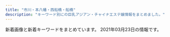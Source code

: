 ```yaml
---
title: "市川・本八幡・西船橋・船橋"
description: "キーワード別にの巨乳アジアン・チャイナエステ嬢情報をまとめました。"
---
```


新着画像と新着キーワードをまとめています。
2021年03月23日の情報です。

<DmmAffiliateIns />
<KeywordTable
  shops={
    [
    {
        "url": "http://www.gokujobijin.iesjp.com/",
        "station": "JR\u8239\u6a4b\u99c5\u5317\u53e3",
        "keywords": {
            "87": 5,
            "86": 1,
            "D": 6
        },
        "img_links": [
            "http://www.gokujobijin.iesjp.com/files/007-02.jpg",
            "http://www.gokujobijin.iesjp.com/files/005-02.jpg",
            "http://www.gokujobijin.iesjp.com/images/nav-001.png",
            "http://www.gokujobijin.iesjp.com/files/002-02.jpg",
            "http://www.gokujobijin.iesjp.com/images/top003.png",
            "http://www.gokujobijin.iesjp.com/images/nav-003.png",
            "http://www.gokujobijin.iesjp.com/images/tel.png",
            "http://www.gokujobijin.iesjp.com/images/nav-004.png",
            "http://www.gokujobijin.iesjp.com/files/006-02.jpg",
            "http://www.gokujobijin.iesjp.com/images/osusume01.png",
            "http://www.gokujobijin.iesjp.com/images/s1.jpg",
            "http://www.gokujobijin.iesjp.com/files/004.jpg",
            "http://www.gokujobijin.iesjp.com/images/nav-006.png",
            "http://www.gokujobijin.iesjp.com/files/001-02.jpg",
            "http://www.gokujobijin.iesjp.com/images/top02-left.png",
            "http://www.gokujobijin.iesjp.com/images/nav-005.png",
            "http://www.gokujobijin.iesjp.com/files/002.jpg",
            "http://www.gokujobijin.iesjp.com/files/005.jpg",
            "http://www.gokujobijin.iesjp.com/images/nav-002.png",
            "http://www.gokujobijin.iesjp.com/files/001.jpg",
            "http://www.gokujobijin.iesjp.com/files/004-02.jpg",
            "http://www.gokujobijin.iesjp.com/files/007.jpg",
            "http://www.gokujobijin.iesjp.com/files/006.jpg",
            "http://www.gokujobijin.iesjp.com/images/top01.png"
        ],
        "name": "\u6975\u4e0a\u7f8e\u4eba"
    },
    {
        "station": "JR\u897f\u8239\u6a4b\u99c5\u5357\u53e3",
        "url": "http://es-suzune.com/",
        "img_links": [
            "http://es-suzune.com/staffPhoto/s20210219195922.jpg",
            "http://es-suzune.com/staffPhoto/s20200827113545.jpg",
            "http://es-suzune.com/staffPhoto/b20210321204814.jpg",
            "http://es-suzune.com/uploadfiles/images/chuntian3_%E5%89%AF%E6%9C%AC.jpg",
            "http://es-suzune.com/staffPhoto/b20210216224004.jpg",
            "http://es-suzune.com/images/access/03.png",
            "http://es-suzune.com/staffPhoto/b20201007170432.jpg",
            "http://es-suzune.com/staffPhoto/b20191115141808.jpg",
            "http://es-suzune.com/uploadfiles/images/courseEsSuzune.jpg",
            "http://es-suzune.com/staffPhoto/s20200827113331.jpg",
            "http://es-suzune.com/staffPhoto/s20210321205259.jpg",
            "http://es-suzune.com/staffPhoto/b20210103222814.jpg",
            "http://es-suzune.com/images/store/02.jpg",
            "http://es-suzune.com/staffPhoto/b20210312135744.jpg",
            "http://es-suzune.com/staffPhoto/b20210219195907.jpg",
            "http://es-suzune.com/staffPhoto/s20210310163414.jpg",
            "http://es-suzune.com/staffPhoto/s20210219195907.jpg",
            "http://es-suzune.com/images/showIndex.jpg",
            "http://es-suzune.com/staffPhoto/s20200724144036.jpg",
            "http://es-suzune.com/staffPhoto/b20210310163333.jpg",
            "http://es-suzune.com/staffPhoto/s20210217223442.jpg",
            "http://es-suzune.com/staffPhoto/s20210217223637.jpg",
            "http://es-suzune.com/staffPhoto/b20200827113545.jpg",
            "http://es-suzune.com/images/store/03.jpg",
            "http://es-suzune.com/staffPhoto/b20210309194137.jpg",
            "http://es-suzune.com/images/showContent.jpg",
            "http://es-suzune.com/images/access/05.png",
            "http://es-suzune.com/staffPhoto/s20210103222830.jpg",
            "http://es-suzune.com/staffPhoto/s20210216224004.jpg",
            "http://es-suzune.com/staffPhoto/s20210323171743.jpg",
            "http://es-suzune.com/staffPhoto/s20210312135744.jpg",
            "http://es-suzune.com/staffPhoto/s20200724144017.jpg",
            "http://es-suzune.com/staffPhoto/s20210321204814.jpg",
            "http://es-suzune.com/staffPhoto/s20210310164226.jpg",
            "http://es-suzune.com/staffPhoto/b20200827113331.jpg",
            "http://es-suzune.com/images/access/01.png",
            "http://es-suzune.com/staffPhoto/s20210217223841.jpg",
            "http://es-suzune.com/uploadfiles/images/chuntian1_%E5%89%AF%E6%9C%AC.jpg",
            "http://es-suzune.com/staffPhoto/b20210323171743.jpg",
            "http://es-suzune.com/staffPhoto/b20200827113054.jpg",
            "http://es-suzune.com/images/store/04.jpg",
            "http://es-suzune.com/uploadfiles/images/campaignEsSuzune1.jpg",
            "http://es-suzune.com/images/store/01.jpg",
            "http://es-suzune.com/staffPhoto/s20210219195936.jpg",
            "http://es-suzune.com/staffPhoto/s20201007170432.jpg",
            "http://es-suzune.com/staffPhoto/s20210103222814.jpg",
            "http://es-suzune.com/staffPhoto/s20210309194151.jpg",
            "http://es-suzune.com/staffPhoto/s20201007170536.jpg",
            "http://es-suzune.com/staffPhoto/s20200827113054.jpg",
            "http://es-suzune.com/staffPhoto/b20200724144017.jpg",
            "http://es-suzune.com/images/access/02.png",
            "http://es-suzune.com/staffPhoto/s20210309194137.jpg",
            "http://es-suzune.com/staffPhoto/s20210217223611.jpg",
            "http://es-suzune.com/staffPhoto/s20210217223343.jpg",
            "http://es-suzune.com/staffPhoto/s20210310163333.jpg",
            "http://es-suzune.com/staffPhoto/s20191115141808.jpg"
        ],
        "keywords": {
            "\u30bb\u30af\u30b7\u30fc": 5,
            "F": 4,
            "E": 2
        },
        "name": "\u9234\u97f3-\u3059\u305a\u306d-"
    },
    {
        "station": "JR\u897f\u8239\u6a4b\u99c5\u5357\u53e3",
        "name": "\u304a\u5e30\u308ababy",
        "keywords": {},
        "url": "http://es-cupid.work/",
        "img_links": [
            "http://es-cupid.work/_src/54101964/slider3_20201209160139119.jpg",
            "http://es-cupid.work/_src/54279149/wechatimg234.jpg",
            "http://es-cupid.work/_src/54101968/wechatimg86_20210310150723367.jpg",
            "http://es-cupid.work/_src/54101958/cam.jpg",
            "http://es-cupid.work/_src/54101956/navinavi_02.png",
            "http://es-cupid.work/_src/54102042/baby.png",
            "http://es-cupid.work/_src/54101949/slider5_20201209160139125.jpg",
            "http://es-cupid.work/_src/54101909/_k3_4082.jpg",
            "http://es-cupid.work/_src/54279148/wechatimg234.jpg",
            "http://es-cupid.work/_src/54101954/navinavi_01.png",
            "http://es-cupid.work/_src/54101963/slider2_20201209160139115.jpg",
            "http://es-cupid.work/_src/54102172/wechatimg87_20210310150723406.jpg",
            "http://es-cupid.work/_src/54101911/wechatimg198_20190126093224863.jpg",
            "http://es-cupid.work/_src/54101959/cam.jpg",
            "http://es-cupid.work/_src/54101965/slider1_20201209160139057.jpg",
            "http://es-cupid.work/_src/54102203/wechatimg86_20210310150723367.jpg",
            "http://es-cupid.work/_src/54102173/wechatimg87_20210310150723406.jpg"
        ]
    },
    {
        "keywords": {},
        "img_links": [],
        "name": "\u30a2\u30ed\u30de\u30ab\u30d5\u30a7\uff5eAroma cafe\uff5e",
        "url": "https://aroma-cafe.xyz.mn/",
        "station": "\u897f\u8239\u6a4b\u99c5"
    },
    {
        "img_links": [
            "http://t-rakuen.work/staff/hikaru.jpg",
            "http://t-rakuen.work/img/koko1.jpg",
            "http://t-rakuen.work/staff/rei.jpg",
            "http://t-rakuen.work/img/emi1.jpg",
            "http://t-rakuen.work/img/kasumi2.jpg",
            "http://t-rakuen.work/images/b2.jpg",
            "http://t-rakuen.work/staff/rara.jpg",
            "http://t-rakuen.work/staff/rika.jpg",
            "http://t-rakuen.work/img/yuyu1.jpg",
            "http://t-rakuen.work/img/riri1.jpg",
            "http://t-rakuen.work/images/news.png",
            "http://t-rakuen.work/staff/hana.jpg",
            "http://t-rakuen.work/images/sys2.jpg",
            "http://t-rakuen.work/staff/kasumi.jpg",
            "http://t-rakuen.work/staff/haruna.jpg",
            "http://t-rakuen.work/staff/kiki.jpg",
            "http://t-rakuen.work/staff/miya.jpg",
            "http://t-rakuen.work/img/ai1.jpg",
            "http://t-rakuen.work/images/head.jpg",
            "http://t-rakuen.work/img/miyu1.jpg",
            "http://t-rakuen.work/staff/yumi.jpg",
            "http://t-rakuen.work/img/hana1.jpg",
            "http://t-rakuen.work/img/kasumi1.jpg",
            "http://t-rakuen.work/images/sys4.jpg",
            "http://t-rakuen.work/staff/haru.jpg",
            "http://t-rakuen.work/img/mika1.jpg",
            "http://t-rakuen.work/img/haruna1.jpg",
            "http://t-rakuen.work/img/rio1.jpg",
            "http://t-rakuen.work/staff/mimi.jpg",
            "http://t-rakuen.work/staff/miyu.jpg",
            "http://t-rakuen.work/staff/emi.jpg",
            "http://t-rakuen.work/img/haru1.jpg",
            "http://t-rakuen.work/img/ayaka1.jpg",
            "http://t-rakuen.work/img/rina1.jpg",
            "http://t-rakuen.work/staff/rina.jpg",
            "http://t-rakuen.work/staff/yuyu.jpg",
            "http://t-rakuen.work/images/interior_t.jpg",
            "http://t-rakuen.work/img/mimi1.jpg",
            "http://t-rakuen.work/img/rena1.jpg",
            "http://t-rakuen.work/images/news_t.jpg",
            "http://t-rakuen.work/images/int2.png",
            "http://t-rakuen.work/images/sys3.jpg",
            "http://t-rakuen.work/images/staff_t.jpg",
            "http://t-rakuen.work/staff/rio.jpg",
            "http://t-rakuen.work/img/nami1.jpg",
            "http://t-rakuen.work/img/yuna1.jpg",
            "http://t-rakuen.work/images/b1.jpg",
            "http://t-rakuen.work/img/nao1.jpg",
            "http://t-rakuen.work/img/risa1.jpg",
            "http://t-rakuen.work/staff/nene.jpg",
            "http://t-rakuen.work/img/sara1.jpg",
            "http://t-rakuen.work/staff/nao.jpg",
            "http://t-rakuen.work/images/int1.png",
            "http://t-rakuen.work/img/kiki1.jpg",
            "http://t-rakuen.work/images/rec2.jpg",
            "http://t-rakuen.work/img/miya1.jpg",
            "http://t-rakuen.work/staff/nami.jpg",
            "http://t-rakuen.work/img/rara1.jpg",
            "http://t-rakuen.work/images/rec1.jpg",
            "http://t-rakuen.work/img/rika1.jpg",
            "http://t-rakuen.work/img/ruru1.jpg",
            "http://t-rakuen.work/img/aki1.jpg",
            "http://t-rakuen.work/img/yumi1.jpg",
            "http://t-rakuen.work/staff/riri.jpg",
            "http://t-rakuen.work/img/rei1.jpg",
            "http://t-rakuen.work/img/hikaru1.jpg",
            "http://t-rakuen.work/staff/natumi.jpg",
            "http://t-rakuen.work/staff/momo.jpg",
            "http://t-rakuen.work/img/natumi1.jpg",
            "http://t-rakuen.work/staff/koko.jpg",
            "http://t-rakuen.work/staff/mika.jpg",
            "http://t-rakuen.work/staff/ai.jpg",
            "http://t-rakuen.work/staff/risa.jpg",
            "http://t-rakuen.work/staff/rena.jpg",
            "http://t-rakuen.work/img/momo1.jpg",
            "http://t-rakuen.work/staff/ruru.jpg",
            "http://t-rakuen.work/img/nene1.jpg",
            "http://t-rakuen.work/staff/aki.jpg",
            "http://t-rakuen.work/staff/yuna.jpg",
            "http://t-rakuen.work/staff/ayaka.jpg"
        ],
        "keywords": {},
        "station": "JR\u897f\u8239\u6a4b\u99c5\u5357\u53e3",
        "url": "http://t-rakuen.work/",
        "name": "\u53f0\u5317\u697d\u5712"
    },
    {
        "station": "JR\u5e02\u5ddd\u99c5\u5357\u53e3",
        "img_links": [
            "http://www.aya-aroma.com/images/mobile.jpg",
            "http://www.aya-aroma.com/images/concept.jpg",
            "http://www.aya-aroma.com/files/003-03.jpg",
            "http://www.aya-aroma.com/files/008-02.jpg",
            "http://www.aya-aroma.com/files/010.jpg",
            "http://www.aya-aroma.com/files/001-02.jpg",
            "http://www.aya-aroma.com/files/002-03.jpg",
            "http://www.aya-aroma.com/files/015.jpg",
            "http://www.aya-aroma.com/files/015-03.jpg",
            "http://www.aya-aroma.com/images/coverGirlParts.png",
            "http://www.aya-aroma.com/files/003-02.jpg",
            "http://www.aya-aroma.com/files/003.jpg",
            "http://www.aya-aroma.com/images/melmaga.jpg",
            "http://www.aya-aroma.com/files/010-03.jpg",
            "http://www.aya-aroma.com/files/008.jpg",
            "http://www.aya-aroma.com/files/002-02.jpg",
            "http://www.aya-aroma.com/images/backlistbtn.png",
            "http://www.aya-aroma.com/files/015-02.jpg",
            "http://www.aya-aroma.com/files/010-02.jpg",
            "http://www.aya-aroma.com/files/001.jpg",
            "http://www.aya-aroma.com/files/001-03.jpg",
            "http://www.aya-aroma.com/files/008-03.jpg",
            "http://www.aya-aroma.com/files/002.jpg"
        ],
        "url": "http://www.aya-aroma.com/",
        "name": "\u5f69",
        "keywords": {
            "87": 3,
            "D": 9,
            "84": 3,
            "86": 12,
            "C": 6
        }
    },
    {
        "keywords": {},
        "img_links": [],
        "station": "\u8239\u6a4b\u99c5\u5317\u53e3",
        "url": "https://co.aoaoeo.com/",
        "name": "COCO"
    },
    {
        "keywords": {
            "93": 1,
            "D": 1,
            "86": 2,
            "C": 4,
            "92": 2,
            "E": 5,
            "89": 1,
            "90": 2
        },
        "url": "http://hinata.relaxnabi.com/",
        "img_links": [
            "http://hinata.relaxnabi.com/css/top02.jpg",
            "http://hinata.relaxnabi.com/css/tel01.png",
            "http://hinata.relaxnabi.com/css/nav/sub-006.jpg",
            "http://hinata.relaxnabi.com/css/staff/staff00003-a.jpg",
            "http://hinata.relaxnabi.com/css/staff/staff00004-a.jpg",
            "http://hinata.relaxnabi.com/css/staff/staff00001-a.jpg",
            "http://hinata.relaxnabi.com/css/nav/nav-002.jpg",
            "http://hinata.relaxnabi.com/css/staff/staff-007-a.jpg",
            "http://hinata.relaxnabi.com/css/staff/staff00004.jpg",
            "http://hinata.relaxnabi.com/css/right.jpg",
            "http://hinata.relaxnabi.com/css/staff/staff-06-a.jpg",
            "http://hinata.relaxnabi.com/css/staff/staff15-a.jpg",
            "http://hinata.relaxnabi.com/css/staff/staff-08-a.jpg",
            "http://hinata.relaxnabi.com/css/staff/staff00003.jpg",
            "http://hinata.relaxnabi.com/css/staff/staff-08.jpg",
            "http://hinata.relaxnabi.com/css/nav/sub-003.jpg",
            "http://hinata.relaxnabi.com/css/nav/nav-004.jpg",
            "http://hinata.relaxnabi.com/css/staff/staff-06.jpg",
            "http://hinata.relaxnabi.com/css/nav/nav-001.jpg",
            "http://hinata.relaxnabi.com/img/tiaowen.png",
            "http://hinata.relaxnabi.com/css/main-left02.jpg",
            "http://hinata.relaxnabi.com/css/nav/sub-002.jpg",
            "http://hinata.relaxnabi.com/css/nav/sub-001.jpg",
            "http://hinata.relaxnabi.com/css/button.jpg",
            "http://hinata.relaxnabi.com/css/girls001.jpg",
            "http://hinata.relaxnabi.com/css/nav/sub-005.jpg",
            "http://hinata.relaxnabi.com/css/nav/sub-004.jpg",
            "http://hinata.relaxnabi.com/css/nav/nav-005.jpg",
            "http://hinata.relaxnabi.com/css/nav/nav-006.jpg",
            "http://hinata.relaxnabi.com/css/staff/staff00001.jpg",
            "http://hinata.relaxnabi.com/css/left.jpg",
            "http://hinata.relaxnabi.com/css/staff/staff17.jpg",
            "http://hinata.relaxnabi.com/css/nav/nav-003.jpg",
            "http://hinata.relaxnabi.com/css/main-left03.jpg",
            "http://hinata.relaxnabi.com/css/staff/staff-007.jpg",
            "http://hinata.relaxnabi.com/css/staff/staff15.jpg",
            "http://hinata.relaxnabi.com/css/staff/staff17-a.jpg",
            "http://hinata.relaxnabi.com/css/osusume38.jpg"
        ],
        "name": "\u6696 \uff5eHinata\uff5e",
        "station": "JR\u8239\u6a4b\u99c5\u5317\u53e3"
    },
    {
        "name": "\u30ab\u30e9\u30d5\u30eb",
        "img_links": [],
        "keywords": {},
        "station": "JR\u897f\u8239\u6a4b\u99c5\u5317\u53e3",
        "url": "https://colorful.iest.info/"
    },
    {
        "station": "JR\u897f\u8239\u6a4b\u99c5\u5357\u53e3",
        "name": "\u82b1\u706b",
        "img_links": [
            "http://nishifunabashi.xyz/images/miu1.jpg",
            "http://nishifunabashi.xyz/images/n2.jpg",
            "http://nishifunabashi.xyz/images/miu.jpg",
            "http://nishifunabashi.xyz/images/chun2.jpg",
            "http://nishifunabashi.xyz/images/yumi3.jpg",
            "http://nishifunabashi.xyz/images/n3.jpg",
            "http://nishifunabashi.xyz/images/moe1.jpg",
            "http://nishifunabashi.xyz/images/ga.jpg",
            "http://nishifunabashi.xyz/images/rumi3.jpg",
            "http://nishifunabashi.xyz/images/yumi2.jpg",
            "http://nishifunabashi.xyz/images/g015.jpg",
            "http://nishifunabashi.xyz/images/g15.jpg",
            "http://nishifunabashi.xyz/images/i3.jpg",
            "http://nishifunabashi.xyz/images/rie2.jpg",
            "http://nishifunabashi.xyz/images/m1.jpg",
            "http://nishifunabashi.xyz/images/mio1.jpg",
            "http://nishifunabashi.xyz/images/gat.png",
            "http://nishifunabashi.xyz/images/chun1.jpg",
            "http://nishifunabashi.xyz/images/sla1.jpg",
            "http://nishifunabashi.xyz/images/rumi2.jpg",
            "http://nishifunabashi.xyz/images/miho.jpg",
            "http://nishifunabashi.xyz/images/mobile.png",
            "http://nishifunabashi.xyz/images/g01.jpg",
            "http://nishifunabashi.xyz/images/g0.jpg",
            "http://nishifunabashi.xyz/images/sla3.jpg",
            "http://nishifunabashi.xyz/images/moe.jpg",
            "http://nishifunabashi.xyz/images/yumi1.jpg",
            "http://nishifunabashi.xyz/images/ga1.jpg",
            "http://nishifunabashi.xyz/images/g001.jpg",
            "http://nishifunabashi.xyz/images/m2.jpg",
            "http://nishifunabashi.xyz/images/miho2.jpg",
            "http://nishifunabashi.xyz/images/rumi1.jpg",
            "http://nishifunabashi.xyz/images/sla2.jpg",
            "http://nishifunabashi.xyz/images/pickt.png",
            "http://nishifunabashi.xyz/images/n1.jpg",
            "http://nishifunabashi.xyz/images/r03.jpg",
            "http://nishifunabashi.xyz/images/tite-staff.png",
            "http://nishifunabashi.xyz/images/mio2.jpg",
            "http://nishifunabashi.xyz/images/i1.jpg",
            "http://nishifunabashi.xyz/images/g33.jpg",
            "http://nishifunabashi.xyz/images/mio.jpg",
            "http://nishifunabashi.xyz/images/top.png",
            "http://nishifunabashi.xyz/images/kina2.jpg",
            "http://nishifunabashi.xyz/images/kina.jpg",
            "http://nishifunabashi.xyz/images/rie1.jpg",
            "http://nishifunabashi.xyz/images/newt.png",
            "http://nishifunabashi.xyz/images/r02.jpg",
            "http://nishifunabashi.xyz/images/moe2.jpg",
            "http://nishifunabashi.xyz/images/kina1.jpg",
            "http://nishifunabashi.xyz/images/g32.jpg",
            "http://nishifunabashi.xyz/images/g1.jpg",
            "http://nishifunabashi.xyz/images/rie.jpg",
            "http://nishifunabashi.xyz/images/r04.jpg",
            "http://nishifunabashi.xyz/images/baner.jpg",
            "http://nishifunabashi.xyz/images/r01.jpg",
            "http://nishifunabashi.xyz/images/i2.jpg",
            "http://nishifunabashi.xyz/images/chun3.jpg"
        ],
        "keywords": {
            "C": 7
        },
        "url": "http://nishifunabashi.xyz/"
    },
    {
        "url": "http://neptune.est.cm/",
        "name": "\u30cd\u30d7\u30c1\u30e5\u30fc\u30f3",
        "station": "JR\u672c\u516b\u5e61\u99c5\u5357\u53e3",
        "keywords": {
            "87": 19,
            "81": 5,
            "88": 7,
            "83": 7,
            "D": 53,
            "86": 19,
            "85": 14,
            "C": 5,
            "E": 7,
            "F": 6
        },
        "img_links": [
            "http://neptune.est.cm/photos/sites/3/2020/09/2020092912491932.jpg",
            "http://neptune.est.cm/photos/sites/3/2020/01/2020011704240975.jpg",
            "http://neptune.est.cm/photos/sites/3/2021/01/2021012715245168.jpg",
            "http://neptune.est.cm/images/top-sp1.jpg",
            "http://neptune.est.cm/photos/sites/3/2020/12/2020121515392683.jpg",
            "http://neptune.est.cm/photos/sites/3/2020/12/2020122312215973.jpg",
            "http://neptune.est.cm/photos/sites/3/2021/01/2021010717532322.jpg",
            "http://neptune.est.cm/photos/sites/3/2020/01/2020011704241285.jpg",
            "http://neptune.est.cm/images/top-sp2.jpg",
            "http://neptune.est.cm/photos/sites/3/2020/07/2020072813393974.jpg",
            "http://neptune.est.cm/images/pagetop.jpg",
            "http://neptune.est.cm/images/top1.jpg",
            "http://neptune.est.cm/photos/sites/3/2020/01/2020012304435311.jpg",
            "http://neptune.est.cm/photos/sites/3/2020/06/2020062418251882.jpg",
            "http://neptune.est.cm/photos/sites/3/2020/01/2020011606281181.jpg",
            "http://neptune.est.cm/images/top2.jpg"
        ]
    },
    {
        "img_links": [
            "http://www.iyashinoumi.com/img/miss24sb.jpg",
            "http://www.iyashinoumi.com/img/sTitle_right.png",
            "http://www.iyashinoumi.com/img/tel1.png",
            "http://www.iyashinoumi.com/img/miss6sb.jpg",
            "http://www.iyashinoumi.com/img/miss25sb.jpg",
            "http://www.iyashinoumi.com/img/sTitle_left.png",
            "http://www.iyashinoumi.com/img/miss7sb.jpg",
            "http://www.iyashinoumi.com/img/miss7s.jpg",
            "http://www.iyashinoumi.com/img/miss27sb.jpg",
            "http://www.iyashinoumi.com/img/miss28sb.jpg"
        ],
        "url": "http://www.iyashinoumi.com/",
        "station": "\u5e02\u5ddd\u99c5\u5317\u53e3",
        "name": "\u7652\u3057\u306e\u6d77",
        "keywords": {}
    },
    {
        "url": "http://iyasi.relaxnabi.com/",
        "img_links": [
            "http://iyasi.relaxnabi.com/css/c-0007.jpg",
            "http://iyasi.relaxnabi.com/css/staff/staff52-a.jpg",
            "http://iyasi.relaxnabi.com/css/staff/staff007-b.jpg",
            "http://iyasi.relaxnabi.com/css/top03.jpg",
            "http://iyasi.relaxnabi.com/css/staff/staff49-a.jpg",
            "http://iyasi.relaxnabi.com/css/recurit10.jpg",
            "http://iyasi.relaxnabi.com/css/staff/staff-02-a.jpg",
            "http://iyasi.relaxnabi.com/css/staff/staff-03-b.jpg",
            "http://iyasi.relaxnabi.com/css/nav/nav-004.png",
            "http://iyasi.relaxnabi.com/css/top04-left.jpg",
            "http://iyasi.relaxnabi.com/css/staff/staff007.jpg",
            "http://iyasi.relaxnabi.com/css/staff/staff024-b.jpg",
            "http://iyasi.relaxnabi.com/css/staff/staff-01-a.jpg",
            "http://iyasi.relaxnabi.com/css/nav/nav-005.png",
            "http://iyasi.relaxnabi.com/css/staff/staff007-a.jpg",
            "http://iyasi.relaxnabi.com/css/staff/staff024-d.jpg",
            "http://iyasi.relaxnabi.com/css/top0004-right.jpg",
            "http://iyasi.relaxnabi.com/css/staff/staff51.jpg",
            "http://iyasi.relaxnabi.com/css/staff/staff51-a.jpg",
            "http://iyasi.relaxnabi.com/css/nav/nav-002.png",
            "http://iyasi.relaxnabi.com/css/staff/staff-01.jpg",
            "http://iyasi.relaxnabi.com/css/nav/nav-006.png",
            "http://iyasi.relaxnabi.com/css/staff/staff53-a.jpg",
            "http://iyasi.relaxnabi.com/css/staff/naiyo01.jpg",
            "http://iyasi.relaxnabi.com/css/staff/staff52.jpg",
            "http://iyasi.relaxnabi.com/css/staff/staff-03.jpg",
            "http://iyasi.relaxnabi.com/css/staff/staff024-c.jpg",
            "http://iyasi.relaxnabi.com/css/nav/nav-003.png",
            "http://iyasi.relaxnabi.com/css/staff/staff024-a.jpg",
            "http://iyasi.relaxnabi.com/css/staff/staff53.jpg",
            "http://iyasi.relaxnabi.com/css/staff/naiyo02.jpg",
            "http://iyasi.relaxnabi.com/css/staff/staff-03-a.jpg",
            "http://iyasi.relaxnabi.com/css/nav/nav-001.png",
            "http://iyasi.relaxnabi.com/css/staff/staff-02.jpg",
            "http://iyasi.relaxnabi.com/css/staff/staff024.jpg",
            "http://iyasi.relaxnabi.com/css/top01.jpg",
            "http://iyasi.relaxnabi.com/css/staff/staff49.jpg",
            "http://iyasi.relaxnabi.com/css/tel09.png"
        ],
        "name": "\u7652\u3057\u306e\u5fc3",
        "keywords": {
            "92": 3,
            "88": 1,
            "D": 4,
            "90": 1,
            "89": 1,
            "C": 2,
            "F": 1,
            "E": 2
        },
        "station": "JR\u8239\u6a4b\u99c5\u5317\u53e3"
    },
    {
        "img_links": [
            "http://www.yumegokoro.esjp.info/images/time.png",
            "http://www.yumegokoro.esjp.info/files/017-03.jpg",
            "http://www.yumegokoro.esjp.info/files/013-03.jpg",
            "http://www.yumegokoro.esjp.info/files/021-02.jpg",
            "http://www.yumegokoro.esjp.info/files/014-02.jpg",
            "http://www.yumegokoro.esjp.info/files/021-03.jpg",
            "http://www.yumegokoro.esjp.info/files/021.jpg",
            "http://www.yumegokoro.esjp.info/files/012-03.jpg",
            "http://www.yumegokoro.esjp.info/files/013.jpg",
            "http://www.yumegokoro.esjp.info/images/barLink.png",
            "http://www.yumegokoro.esjp.info/images/barSchedule.png",
            "http://www.yumegokoro.esjp.info/files/011-02.jpg",
            "http://www.yumegokoro.esjp.info/files/011-03.jpg",
            "http://www.yumegokoro.esjp.info/images/btnTop.png",
            "http://www.yumegokoro.esjp.info/files/004-02.jpg",
            "http://www.yumegokoro.esjp.info/files/002-03.jpg",
            "http://www.yumegokoro.esjp.info/images/barRecruit.png",
            "http://www.yumegokoro.esjp.info/images/barProfileSche.png",
            "http://www.yumegokoro.esjp.info/files/002-02.jpg",
            "http://www.yumegokoro.esjp.info/files/004-03.jpg",
            "http://www.yumegokoro.esjp.info/files/014.jpg",
            "http://www.yumegokoro.esjp.info/files/011.jpg",
            "http://www.yumegokoro.esjp.info/images/barAccess.png",
            "http://www.yumegokoro.esjp.info/files/012-02.jpg",
            "http://www.yumegokoro.esjp.info/files/019-02.jpg",
            "http://www.yumegokoro.esjp.info/files/020.jpg",
            "http://www.yumegokoro.esjp.info/files/017-02.jpg",
            "http://www.yumegokoro.esjp.info/files/020-02.jpg",
            "http://www.yumegokoro.esjp.info/files/013-02.jpg",
            "http://www.yumegokoro.esjp.info/files/019.jpg",
            "http://www.yumegokoro.esjp.info/images/barProfile.png",
            "http://www.yumegokoro.esjp.info/files/002.jpg",
            "http://www.yumegokoro.esjp.info/images/header.png",
            "http://www.yumegokoro.esjp.info/images/backBtn.png",
            "http://www.yumegokoro.esjp.info/files/014-03.jpg",
            "http://www.yumegokoro.esjp.info/images/barSystem.png",
            "http://www.yumegokoro.esjp.info/images/contentBottom.jpg",
            "http://www.yumegokoro.esjp.info/images/concept.png",
            "http://www.yumegokoro.esjp.info/files/020-03.jpg",
            "http://www.yumegokoro.esjp.info/files/012.jpg",
            "http://www.yumegokoro.esjp.info/files/017.jpg",
            "http://www.yumegokoro.esjp.info/images/barTherapist.png",
            "http://www.yumegokoro.esjp.info/files/019-03.jpg",
            "http://www.yumegokoro.esjp.info/files/004.jpg"
        ],
        "keywords": {
            "D": 40,
            "87": 36,
            "88": 4
        },
        "name": "Pink Love",
        "station": "JR\u8239\u6a4b\u99c5\u5317\u53e3",
        "url": "http://www.yumegokoro.esjp.info/"
    },
    {
        "name": "Blue\uff5e\u30d6\u30eb\u30fc\uff5e",
        "station": "\u99ac\u8fbc\u6ca2\u99c5\u6771\u53e3",
        "img_links": [
            "http://www.kanda-es.info/images/staff_t.jpg",
            "http://www.kanda-es.info/img/anna1.jpg",
            "http://www.kanda-es.info/images/news.jpg",
            "http://www.kanda-es.info/images/sys2.jpg",
            "http://www.kanda-es.info/img/sora1.jpg",
            "http://www.kanda-es.info/staff/anna.jpg",
            "http://www.kanda-es.info/staff/sora.jpg",
            "http://www.kanda-es.info/images/tg.jpg",
            "http://www.kanda-es.info/img/risa1.jpg",
            "http://www.kanda-es.info/images/mobile.jpg",
            "http://www.kanda-es.info/images/int1.jpg",
            "http://www.kanda-es.info/images/int2.jpg",
            "http://www.kanda-es.info/images/info.jpg",
            "http://www.kanda-es.info/images/sys1.jpg",
            "http://www.kanda-es.info/staff/risa.jpg",
            "http://www.kanda-es.info/images/interior_t.jpg"
        ],
        "keywords": {},
        "url": "http://www.kanda-es.info/"
    },
    {
        "img_links": [
            "http://pinklady-esthe.net/img/st6.jpg",
            "http://pinklady-esthe.net/img/no.png",
            "http://pinklady-esthe.net/img/r4.jpg",
            "http://pinklady-esthe.net/img/r2.jpg",
            "http://pinklady-esthe.net/img/sm.jpg",
            "http://pinklady-esthe.net/img/t6.jpg",
            "http://pinklady-esthe.net/img/noo.png",
            "http://pinklady-esthe.net/img/r3.jpg",
            "http://pinklady-esthe.net/img/t2.jpg",
            "http://pinklady-esthe.net/img/st3.jpg",
            "http://pinklady-esthe.net/img/r1.jpg",
            "http://pinklady-esthe.net/img/t1.jpg",
            "http://pinklady-esthe.net/img/stt1.jpg",
            "http://pinklady-esthe.net/img/st2.jpg",
            "http://pinklady-esthe.net/img/f1.jpg",
            "http://pinklady-esthe.net/img/t4.jpg",
            "http://pinklady-esthe.net/img/st1.jpg",
            "http://pinklady-esthe.net/img/st5.jpg",
            "http://pinklady-esthe.net/img/t3.jpg",
            "http://pinklady-esthe.net/img/st4.jpg",
            "http://pinklady-esthe.net/img/top.jpg",
            "http://pinklady-esthe.net/img/stt3.jpg",
            "http://pinklady-esthe.net/img/t5.jpg"
        ],
        "station": "JR\u8239\u6a4b\u99c5\u5317\u53e3",
        "keywords": {
            "87": 1,
            "D": 4,
            "E": 1,
            "86": 1,
            "90": 1,
            "C": 1,
            "88": 3
        },
        "name": "V\u611bP",
        "url": "http://pinklady-esthe.net/"
    },
    {
        "url": "https://prince.iest.info/",
        "img_links": [],
        "keywords": {},
        "station": "JR\u897f\u8239\u6a4b\u99c5\u5317\u53e3",
        "name": "\u30d7\u30ea\u30f3\u30bb\u30b9"
    },
    {
        "img_links": [
            "http://es-massage.info/wp-content/uploads/2021/02/2daa3be5c9da099fee0448647087d74c-722x1024.jpg",
            "http://es-massage.info/wp-content/uploads/2021/02/3d21df65a2be53218994fa7e3b383bd2-207x300.jpg",
            "http://es-massage.info/wp-content/uploads/2021/02/3d21df65a2be53218994fa7e3b383bd2.jpg",
            "http://es-massage.info/wp-content/uploads/2019/03/0c4d0538c251234bc70697ec7cf8cc97-500x750.jpg",
            "http://es-massage.info/wp-content/uploads/2020/09/3c631f1126b3f6fd54d9e726a47027a4-500x750.jpg",
            "http://es-massage.info/wp-content/uploads/2020/11/4842d636713333eba3b14eebf302cc1b-1-212x300.jpg",
            "http://es-massage.info/wp-content/uploads/2019/11/4fad70a18793b8dfb7a63f4939e51f94-500x750.jpg",
            "http://es-massage.info/wp-content/uploads/2019/03/0c4d0538c251234bc70697ec7cf8cc97.jpg",
            "http://es-massage.info/wp-content/uploads/2018/10/g2.jpg",
            "http://es-massage.info/wp-content/uploads/2021/03/187232fb98eac53cd9935a4a35d04597-212x300.jpg",
            "http://es-massage.info/wp-content/uploads/2021/02/2c9361182f3c1d2ed58bf1cc0ea7b0d2-722x1024.jpg",
            "http://es-massage.info/wp-content/uploads/2021/03/265d5ef610b034ecb3850483cf090f3c.jpg",
            "http://es-massage.info/wp-content/uploads/2019/03/0c4d0538c251234bc70697ec7cf8cc97-220x300.jpg",
            "http://es-massage.info/wp-content/uploads/2021/02/0ef7f1f9a36ecbbef9c5a949c70d788f.jpg",
            "http://es-massage.info/wp-content/uploads/2020/04/61c10e6ea6f68bf8c90d4ae7d8d0830a-500x750.jpg",
            "http://es-massage.info/wp-content/uploads/2021/02/ae895c3a85b37b5db4dcb93326cbd04d-218x300.jpg",
            "http://es-massage.info/wp-content/uploads/2021/02/8b21e9d00752169b79ff946575142f59-500x750.jpg",
            "http://es-massage.info/wp-content/uploads/2020/06/15dfc139e50a1da61c3a78bf04aca51b.jpg",
            "http://es-massage.info/wp-content/uploads/2021/02/f150534b559de6124dce0eaa1cfdf290.jpg",
            "http://es-massage.info/wp-content/uploads/2021/03/fa0ef9b192fa87f9ee5013c5e1c3bcc7-212x300.jpg",
            "http://es-massage.info/wp-content/uploads/2019/03/b85ae819f481b37cad8d1548de5893cc-223x300.jpg",
            "http://es-massage.info/wp-content/uploads/2021/02/9fac07593910d80276531dd93a7855a6-500x750.jpg",
            "http://es-massage.info/wp-content/uploads/2021/02/2daa3be5c9da099fee0448647087d74c-212x300.jpg",
            "http://es-massage.info/wp-content/uploads/2021/02/68ba0f1db1b8cdd88e360d06f49f1ba6.jpg",
            "http://es-massage.info/wp-content/uploads/2020/04/61c10e6ea6f68bf8c90d4ae7d8d0830a.jpg",
            "http://es-massage.info/wp-content/uploads/2021/02/8b21e9d00752169b79ff946575142f59-212x300.jpg",
            "http://es-massage.info/wp-content/uploads/2021/02/6fa3b7862db18d956a1cde1942b75408-205x300.jpg",
            "http://es-massage.info/wp-content/uploads/2021/02/33eb59dafe6bf36b78994703e0d22f47.jpg",
            "http://es-massage.info/wp-content/uploads/2019/06/dcbeef447e8eded0b1939b00ff57d88b-218x300.jpg",
            "http://es-massage.info/wp-content/uploads/2021/02/7919c4f04bb9437ae74342af0c64178d-216x300.jpg",
            "http://es-massage.info/wp-content/uploads/2019/03/c3dc6ab90966d6cc73491056f668516d-500x750.jpg",
            "http://es-massage.info/wp-content/uploads/2020/06/15dfc139e50a1da61c3a78bf04aca51b-500x750.jpg",
            "http://es-massage.info/wp-content/uploads/2020/09/f4811d331623d3f6e590e934b3e7ddc9.jpg",
            "http://es-massage.info/wp-content/uploads/2021/02/2c9361182f3c1d2ed58bf1cc0ea7b0d2.jpg",
            "http://es-massage.info/wp-content/uploads/2021/02/8b21e9d00752169b79ff946575142f59.jpg",
            "http://es-massage.info/wp-content/uploads/2021/03/4a0fd2fce2350454efc4f282d2fcc97b-500x750.jpg",
            "http://es-massage.info/wp-content/uploads/2020/09/f4811d331623d3f6e590e934b3e7ddc9-500x750.jpg",
            "http://es-massage.info/wp-content/uploads/2021/02/f150534b559de6124dce0eaa1cfdf290-722x1024.jpg",
            "http://es-massage.info/wp-content/uploads/2019/10/3eec6cc0e85788ff3ceabceee29f9870-500x750.jpg",
            "http://es-massage.info/wp-content/uploads/2021/02/f83b4ffb58cae56efa5cf86625340252-214x300.jpg",
            "http://es-massage.info/wp-content/uploads/2020/09/c42007567c6d14bbd829c1d4ae5b8d4c-500x750.jpg",
            "http://es-massage.info/wp-content/uploads/2021/03/f4811d331623d3f6e590e934b3e7ddc9-500x750.jpg",
            "http://es-massage.info/wp-content/uploads/2018/10/g4.jpg",
            "http://es-massage.info/wp-content/uploads/2021/02/71dc8030f59f0b732359be008c0cf99a.jpg",
            "http://es-massage.info/wp-content/uploads/2019/11/4fad70a18793b8dfb7a63f4939e51f94.jpg",
            "http://es-massage.info/wp-content/uploads/2020/06/3c114f47a044f2ddad2fd017aa2b19cf-500x750.jpg",
            "http://es-massage.info/wp-content/uploads/2021/03/4a0fd2fce2350454efc4f282d2fcc97b.jpg",
            "http://es-massage.info/wp-content/uploads/2021/02/68ba0f1db1b8cdd88e360d06f49f1ba6-212x300.jpg",
            "http://es-massage.info/wp-content/uploads/2020/09/33a698ee5a77652901d0fde9c4146a22-500x750.jpg",
            "http://es-massage.info/wp-content/uploads/2021/02/89d17e5433697f3062d341d2ab31308e-730x1024.jpg",
            "http://es-massage.info/wp-content/uploads/2021/02/0ef7f1f9a36ecbbef9c5a949c70d788f-500x750.jpg",
            "http://es-massage.info/wp-content/uploads/2021/03/fa0ef9b192fa87f9ee5013c5e1c3bcc7-500x750.jpg",
            "http://es-massage.info/wp-content/uploads/2021/02/2c9361182f3c1d2ed58bf1cc0ea7b0d2-212x300.jpg",
            "http://es-massage.info/wp-content/uploads/2019/03/c3dc6ab90966d6cc73491056f668516d-218x300.jpg",
            "http://es-massage.info/wp-content/uploads/2020/11/393e50c509ac7af9537aa8ebd908d0bb-214x300.jpg",
            "http://es-massage.info/wp-content/uploads/2020/11/4842d636713333eba3b14eebf302cc1b-1-722x1024.jpg",
            "http://es-massage.info/wp-content/uploads/2019/11/8da006befc39b49c570f8162740cbc56.jpg",
            "http://es-massage.info/wp-content/uploads/2021/02/68ba0f1db1b8cdd88e360d06f49f1ba6-500x750.jpg",
            "http://es-massage.info/wp-content/uploads/2021/03/4724d964cdd1ce2786abcd0d508b18a7.jpg",
            "http://es-massage.info/wp-content/uploads/2021/03/80b0032242dcec2f1913d3e78b6ca170.jpg",
            "http://es-massage.info/wp-content/uploads/2021/02/2daa3be5c9da099fee0448647087d74c.jpg",
            "http://es-massage.info/wp-content/uploads/2020/09/3c631f1126b3f6fd54d9e726a47027a4.jpg",
            "http://es-massage.info/wp-content/uploads/2021/03/187232fb98eac53cd9935a4a35d04597-500x750.jpg",
            "http://es-massage.info/wp-content/uploads/2019/03/c3dc6ab90966d6cc73491056f668516d-745x1024.jpg",
            "http://es-massage.info/wp-content/uploads/2020/06/0fd60f0c72ad85b96635ef3d4e152bd6-722x1024.jpg",
            "http://es-massage.info/wp-content/uploads/2019/10/32cbcf100bc89043ce106a68ba8535ea-214x300.jpg",
            "http://es-massage.info/wp-content/uploads/2018/10/g3.jpg",
            "http://es-massage.info/wp-content/uploads/2021/03/187232fb98eac53cd9935a4a35d04597.jpg",
            "http://es-massage.info/wp-content/uploads/2019/10/3eec6cc0e85788ff3ceabceee29f9870.jpg",
            "http://es-massage.info/wp-content/uploads/2020/06/3c114f47a044f2ddad2fd017aa2b19cf.jpg",
            "http://es-massage.info/wp-content/uploads/2021/03/187232fb98eac53cd9935a4a35d04597-722x1024.jpg",
            "http://es-massage.info/wp-content/uploads/2021/02/f83b4ffb58cae56efa5cf86625340252.jpg",
            "http://es-massage.info/wp-content/uploads/2021/02/822c09f2d230995b69db6ae970fe047c-218x300.jpg",
            "http://es-massage.info/wp-content/uploads/2021/03/80b0032242dcec2f1913d3e78b6ca170-500x750.jpg",
            "http://es-massage.info/wp-content/uploads/2021/02/33eb59dafe6bf36b78994703e0d22f47-234x300.jpg",
            "http://es-massage.info/wp-content/uploads/2021/02/8b21e9d00752169b79ff946575142f59-722x1024.jpg",
            "http://es-massage.info/wp-content/uploads/2021/02/7919c4f04bb9437ae74342af0c64178d.jpg",
            "http://es-massage.info/wp-content/uploads/2021/02/5d212ce2543c87f9ebee5c4251a7e224-214x300.jpg",
            "http://es-massage.info/wp-content/uploads/2020/06/0fd60f0c72ad85b96635ef3d4e152bd6-500x750.jpg",
            "http://es-massage.info/wp-content/themes/template-salon2/images/header-tel.png",
            "http://es-massage.info/wp-content/uploads/2019/10/32cbcf100bc89043ce106a68ba8535ea.jpg",
            "http://es-massage.info/wp-content/uploads/2019/11/8da006befc39b49c570f8162740cbc56-500x750.jpg",
            "http://es-massage.info/wp-content/uploads/2021/02/ae895c3a85b37b5db4dcb93326cbd04d.jpg",
            "http://es-massage.info/wp-content/uploads/2021/02/2c9361182f3c1d2ed58bf1cc0ea7b0d2-500x750.jpg",
            "http://es-massage.info/wp-content/uploads/2021/02/f83b4ffb58cae56efa5cf86625340252-500x750.jpg",
            "http://es-massage.info/wp-content/uploads/2021/02/71dc8030f59f0b732359be008c0cf99a-500x750.jpg",
            "http://es-massage.info/wp-content/uploads/2021/02/2daa3be5c9da099fee0448647087d74c-500x750.jpg",
            "http://es-massage.info/wp-content/uploads/2021/02/89d17e5433697f3062d341d2ab31308e-214x300.jpg",
            "http://es-massage.info/wp-content/themes/template-salon2/images/bnr.jpg",
            "http://es-massage.info/wp-content/uploads/2020/09/33a698ee5a77652901d0fde9c4146a22.jpg",
            "http://es-massage.info/wp-content/themes/template-salon2/images/main1.jpg",
            "http://es-massage.info/wp-content/uploads/2021/03/4724d964cdd1ce2786abcd0d508b18a7-500x750.jpg",
            "http://es-massage.info/wp-content/uploads/2020/09/c42007567c6d14bbd829c1d4ae5b8d4c.jpg",
            "http://es-massage.info/wp-content/uploads/2021/02/d19b31fca6f1b113d6945614e77f1613-214x300.jpg",
            "http://es-massage.info/wp-content/uploads/2019/03/c3dc6ab90966d6cc73491056f668516d.jpg",
            "http://es-massage.info/wp-content/uploads/2019/03/b85ae819f481b37cad8d1548de5893cc.jpg",
            "http://es-massage.info/wp-content/uploads/2019/10/32cbcf100bc89043ce106a68ba8535ea-500x750.jpg",
            "http://es-massage.info/wp-content/uploads/2021/02/ae895c3a85b37b5db4dcb93326cbd04d-745x1024.jpg",
            "http://es-massage.info/wp-content/uploads/2019/03/b85ae819f481b37cad8d1548de5893cc-500x750.jpg",
            "http://es-massage.info/wp-content/uploads/2020/11/ec2088a7c961625f55b8f19773ea6d06-1-214x300.jpg",
            "http://es-massage.info/wp-content/uploads/2020/11/4842d636713333eba3b14eebf302cc1b-1-500x750.jpg",
            "http://es-massage.info/wp-content/uploads/2020/06/0fd60f0c72ad85b96635ef3d4e152bd6.jpg",
            "http://es-massage.info/wp-content/uploads/2021/02/9fac07593910d80276531dd93a7855a6.jpg",
            "http://es-massage.info/wp-content/uploads/2018/10/g1.jpg",
            "http://es-massage.info/wp-content/uploads/2021/02/0dec01c1f988eb8eca6e4dbf73dba497.jpg",
            "http://es-massage.info/wp-content/uploads/2021/02/7919c4f04bb9437ae74342af0c64178d-500x750.jpg",
            "http://es-massage.info/wp-content/uploads/2021/02/f150534b559de6124dce0eaa1cfdf290-500x750.jpg",
            "http://es-massage.info/wp-content/uploads/2021/02/3d21df65a2be53218994fa7e3b383bd2-500x750.jpg",
            "http://es-massage.info/wp-content/uploads/2021/02/f150534b559de6124dce0eaa1cfdf290-212x300.jpg",
            "http://es-massage.info/wp-content/uploads/2021/02/0ef7f1f9a36ecbbef9c5a949c70d788f-218x300.jpg",
            "http://es-massage.info/wp-content/uploads/2021/02/0dec01c1f988eb8eca6e4dbf73dba497-500x750.jpg",
            "http://es-massage.info/wp-content/uploads/2021/03/fa0ef9b192fa87f9ee5013c5e1c3bcc7.jpg",
            "http://es-massage.info/wp-content/uploads/2021/03/f4811d331623d3f6e590e934b3e7ddc9.jpg",
            "http://es-massage.info/wp-content/uploads/2021/02/33eb59dafe6bf36b78994703e0d22f47-500x750.jpg",
            "http://es-massage.info/wp-content/themes/template-salon2/images/noimg.jpg",
            "http://es-massage.info/wp-content/uploads/2021/02/89d17e5433697f3062d341d2ab31308e-500x750.jpg",
            "http://es-massage.info/wp-content/uploads/2020/11/22a4454706dfc7d506005718bdeaf744-214x300.jpg",
            "http://es-massage.info/wp-content/uploads/2021/03/265d5ef610b034ecb3850483cf090f3c-500x750.jpg",
            "http://es-massage.info/wp-content/uploads/2021/02/ae895c3a85b37b5db4dcb93326cbd04d-500x750.jpg",
            "http://es-massage.info/wp-content/uploads/2021/02/89d17e5433697f3062d341d2ab31308e.jpg"
        ],
        "station": "JR\u897f\u8239\u6a4b\u99c5\u5357\u53e3",
        "url": "http://es-massage.info/",
        "name": "Vivid \u30d3\u30d3\u30c3\u30c9",
        "keywords": {
            "F": 8,
            "D": 4,
            "G": 8,
            "E": 82,
            "\u30bb\u30af\u30b7\u30fc": 11
        }
    },
    {
        "img_links": [
            "http://www.rainbow-relax.xyz/images/slider/2.jpg",
            "http://www.rainbow-relax.xyz/img/ttl_info.png",
            "http://www.rainbow-relax.xyz/files/004.jpg",
            "http://www.rainbow-relax.xyz/images/slider/1.jpg",
            "http://www.rainbow-relax.xyz/img/btn_side_mobile.jpg",
            "http://www.rainbow-relax.xyz/files/001.jpg",
            "http://www.rainbow-relax.xyz/files/005-02.jpg",
            "http://www.rainbow-relax.xyz/img/goback.jpg",
            "http://www.rainbow-relax.xyz/img/pickup.jpg",
            "http://www.rainbow-relax.xyz/files/005.jpg",
            "http://www.rainbow-relax.xyz/img/tel.png",
            "http://www.rainbow-relax.xyz/files/006.jpg",
            "http://www.rainbow-relax.xyz/files/003-02.jpg",
            "http://www.rainbow-relax.xyz/files/003.jpg",
            "http://www.rainbow-relax.xyz/files/006-02.jpg",
            "http://www.rainbow-relax.xyz/files/004-02.jpg",
            "http://www.rainbow-relax.xyz/files/001-02.jpg",
            "http://www.rainbow-relax.xyz/files/002.jpg",
            "http://www.rainbow-relax.xyz/img/ttl_news.png",
            "http://www.rainbow-relax.xyz/images/slider/3.jpg",
            "http://www.rainbow-relax.xyz/files/002-02.jpg"
        ],
        "station": "JR\u8239\u6a4b\u99c5\u5317\u53e3",
        "name": "Rainbow\uff5e\u30ec\u30a4\u30f3\u30dc\u30fc\uff5e",
        "url": "http://www.rainbow-relax.xyz/",
        "keywords": {
            "D": 6,
            "85": 2,
            "86": 4,
            "C": 19,
            "87": 6
        }
    },
    {
        "name": "OLIVE\u30fb\u30aa\u30ea\u30fc\u30d6",
        "keywords": {},
        "img_links": [],
        "url": "http://olive.est.cm/",
        "station": "JR\u8239\u6a4b\u99c5\u5317\u53e3"
    },
    {
        "station": "\u4eac\u6210\u8239\u6a4b\u99c5",
        "keywords": {},
        "url": "http://sminfvnda.xyz/",
        "name": "\u8309\u8389\u82b1",
        "img_links": []
    },
    {
        "name": "Happy Bell",
        "img_links": [
            "http://aroma-esthe.info/images/slider-img002.jpg",
            "http://aroma-esthe.info/images/m1.jpg",
            "http://aroma-esthe.info/images/slider-img003.jpg",
            "http://aroma-esthe.info/images/r3.jpg",
            "http://aroma-esthe.info/images/r2.jpg",
            "http://aroma-esthe.info/images/cg02.jpg",
            "http://aroma-esthe.info/images/slider-img001.jpg",
            "http://aroma-esthe.info/images/cg05.jpg",
            "http://aroma-esthe.info/images/cg03.jpg",
            "http://aroma-esthe.info/images/tit-sub4.jpg",
            "http://aroma-esthe.info/images/m3.jpg",
            "http://aroma-esthe.info/images/kan.jpg",
            "http://aroma-esthe.info/images/qr.jpg",
            "http://aroma-esthe.info/link/menlog.jpg",
            "http://aroma-esthe.info/images/tit-sub3.jpg",
            "http://aroma-esthe.info/images/b-online.png",
            "http://aroma-esthe.info/images/cg01.jpg",
            "http://aroma-esthe.info/images/m2.jpg",
            "http://aroma-esthe.info/images/b-tel.png",
            "http://aroma-esthe.info/images/tit-sub1.jpg",
            "http://aroma-esthe.info/images/r1.jpg",
            "http://aroma-esthe.info/images/tit-sub5.jpg",
            "http://aroma-esthe.info/images/tit-sub2.jpg",
            "http://aroma-esthe.info/images/tit-sub6.jpg",
            "http://aroma-esthe.info/images/m4.jpg",
            "http://aroma-esthe.info/images/r4.jpg"
        ],
        "keywords": {
            "D": 6,
            "86": 8
        },
        "station": "\u4eac\u6210\u516b\u5e61\u99c5\u5317\u53e3",
        "url": "http://aroma-esthe.info/"
    },
    {
        "station": "\u5e02\u5ddd\u99c5\u5317\u53e3",
        "img_links": [
            "http://www.es-ai.link/images/info.jpg",
            "http://www.es-ai.link/images/b2.jpg",
            "http://www.es-ai.link/img/hana1.jpg",
            "http://www.es-ai.link/img/riri1.jpg",
            "http://www.es-ai.link/images/mobile.jpg",
            "http://www.es-ai.link/images/b3.jpg",
            "http://www.es-ai.link/staff/hana.jpg",
            "http://www.es-ai.link/images/sys1.jpg",
            "http://www.es-ai.link/staff/yuna.jpg",
            "http://www.es-ai.link/images/news.jpg",
            "http://www.es-ai.link/images/b1.jpg",
            "http://www.es-ai.link/images/sys2.jpg",
            "http://www.es-ai.link/images/staff_t.jpg",
            "http://www.es-ai.link/images/int1.jpg",
            "http://www.es-ai.link/images/interior_t.jpg",
            "http://www.es-ai.link/staff/riri.jpg",
            "http://www.es-ai.link/images/int2.jpg",
            "http://www.es-ai.link/images/tg.jpg",
            "http://www.es-ai.link/images/head.jpg",
            "http://www.es-ai.link/img/yuna1.jpg"
        ],
        "url": "http://www.es-ai.link/",
        "keywords": {},
        "name": "\u611b\u7740"
    },
    {
        "img_links": [
            "http://nigyohime.ebb.jp/2/uploadimg/1606276885.jpg",
            "http://nigyohime.ebb.jp/staff_t.jpg",
            "http://nigyohime.ebb.jp/b_girl.png",
            "http://nigyohime.ebb.jp/2/uploadimg/1610266405.jpg",
            "http://nigyohime.ebb.jp/2/uploadimg/1615431233.jpg",
            "http://nigyohime.ebb.jp/1.jpg",
            "http://nigyohime.ebb.jp/4.jpg",
            "http://nigyohime.ebb.jp/top.jpg",
            "http://nigyohime.ebb.jp/b_news.png",
            "http://nigyohime.ebb.jp/ditu2.jpg",
            "http://nigyohime.ebb.jp/2/uploadimg/1606276829.jpg",
            "http://nigyohime.ebb.jp/2/uploadimg/1606276938.jpg",
            "http://nigyohime.ebb.jp/2.jpg",
            "http://nigyohime.ebb.jp/3.jpg",
            "http://nigyohime.ebb.jp/line.png"
        ],
        "keywords": {
            "83": 6,
            "C": 6,
            "86": 12
        },
        "station": "JR\u5e02\u5ddd\u99c5\u5357\u53e3",
        "url": "http://nigyohime.ebb.jp/",
        "name": "\u4eba\u9b5a\u59eb"
    },
    {
        "url": "http://hanaoto.pw/",
        "img_links": [
            "http://hanaoto.pw/images/g2.jpg",
            "http://hanaoto.pw/images/aa1.jpg",
            "http://hanaoto.pw/images/mobile.png",
            "http://hanaoto.pw/images/flash3.jpg",
            "http://hanaoto.pw/images/flash5.jpg",
            "http://hanaoto.pw/images/la.jpg",
            "http://hanaoto.pw/images/nana1.jpg",
            "http://hanaoto.pw/images/hh1.jpg",
            "http://hanaoto.pw/images/maga1.jpg",
            "http://hanaoto.pw/images/sptel.png",
            "http://hanaoto.pw/images/tel.png",
            "http://hanaoto.pw/images/am1.jpg",
            "http://hanaoto.pw/images/g6.jpg",
            "http://hanaoto.pw/images/maga.jpg",
            "http://hanaoto.pw/images/flash.jpg",
            "http://hanaoto.pw/images/mm1.jpg",
            "http://hanaoto.pw/images/ami1.jpg",
            "http://hanaoto.pw/images/a02.jpg",
            "http://hanaoto.pw/images/flash4.jpg"
        ],
        "station": "JR\u897f\u8239\u6a4b\u99c5\u5357\u53e3",
        "name": "NEW \u82b1\u30ce\u97f3",
        "keywords": {
            "C": 16
        }
    },
    {
        "name": "\u4e03\u5f69",
        "station": "JR\u897f\u8239\u6a4b\u99c5\u5357\u53e3",
        "url": "http://p-lady.work/",
        "keywords": {},
        "img_links": [
            "http://p-lady.work/images/15.jpg",
            "http://p-lady.work/images/16.jpg",
            "http://p-lady.work/images/36.jpg",
            "http://p-lady.work/images/30.jpg",
            "http://p-lady.work/staff/mirai.jpg",
            "http://p-lady.work/images/17.jpg",
            "http://p-lady.work/img/eri1.jpg",
            "http://p-lady.work/img/riri1.jpg",
            "http://p-lady.work/staff/anna.jpg",
            "http://p-lady.work/images/6.jpg",
            "http://p-lady.work/img/miyu1.jpg",
            "http://p-lady.work/images/3.jpg",
            "http://p-lady.work/staff/nanami.jpg",
            "http://p-lady.work/staff/nana.jpg",
            "http://p-lady.work/images/18.jpg",
            "http://p-lady.work/images/23.jpg",
            "http://p-lady.work/images/20.jpg",
            "http://p-lady.work/img/risa1.jpg",
            "http://p-lady.work/staff/koi.jpg",
            "http://p-lady.work/staff/reiko.jpg",
            "http://p-lady.work/images/25.jpg",
            "http://p-lady.work/images/head.jpg",
            "http://p-lady.work/images/33.jpg",
            "http://p-lady.work/images/21.jpg",
            "http://p-lady.work/img/anna1.jpg",
            "http://p-lady.work/images/ac1.jpg",
            "http://p-lady.work/staff/yui.jpg",
            "http://p-lady.work/img/yui1.jpg",
            "http://p-lady.work/images/32.jpg",
            "http://p-lady.work/images/news.jpg",
            "http://p-lady.work/img/yuyu1.jpg",
            "http://p-lady.work/images/38.jpg",
            "http://p-lady.work/img/saki1.jpg",
            "http://p-lady.work/images/5.jpg",
            "http://p-lady.work/images/rec2.jpg",
            "http://p-lady.work/staff/eri.jpg",
            "http://p-lady.work/images/27.jpg",
            "http://p-lady.work/staff/saki.jpg",
            "http://p-lady.work/staff/mimi.jpg",
            "http://p-lady.work/images/int2.jpg",
            "http://p-lady.work/images/35.jpg",
            "http://p-lady.work/img/mirai1.jpg",
            "http://p-lady.work/images/staff_t.jpg",
            "http://p-lady.work/img/nami1.jpg",
            "http://p-lady.work/images/37.jpg",
            "http://p-lady.work/staff/risa.jpg",
            "http://p-lady.work/images/26.jpg",
            "http://p-lady.work/img/nana1.jpg",
            "http://p-lady.work/staff/kana.jpg",
            "http://p-lady.work/images/7.jpg",
            "http://p-lady.work/images/10.jpg",
            "http://p-lady.work/staff/zara.jpg",
            "http://p-lady.work/img/runa1.jpg",
            "http://p-lady.work/images/s1.png",
            "http://p-lady.work/staff/rika.jpg",
            "http://p-lady.work/staff/yuyu.jpg",
            "http://p-lady.work/img/rena1.jpg",
            "http://p-lady.work/staff/nami.jpg",
            "http://p-lady.work/images/29.jpg",
            "http://p-lady.work/images/2.jpg",
            "http://p-lady.work/staff/miyu.jpg",
            "http://p-lady.work/images/28.jpg",
            "http://p-lady.work/img/zara1.jpg",
            "http://p-lady.work/img/rika1.jpg",
            "http://p-lady.work/images/sys.jpg",
            "http://p-lady.work/images/rec1.jpg",
            "http://p-lady.work/img/nanami1.jpg",
            "http://p-lady.work/images/int1.jpg",
            "http://p-lady.work/img/mimi1.jpg",
            "http://p-lady.work/staff/runa.jpg",
            "http://p-lady.work/staff/rena.jpg",
            "http://p-lady.work/img/reiko1.jpg",
            "http://p-lady.work/images/interior_t.jpg",
            "http://p-lady.work/staff/riri.jpg",
            "http://p-lady.work/images/tg.jpg",
            "http://p-lady.work/img/kana1.jpg",
            "http://p-lady.work/img/koi1.jpg"
        ]
    },
    {
        "station": "\u4eac\u6210\u672c\u516b\u5e61\u99c5",
        "url": "http://evergrace.tyo.cm/",
        "img_links": [],
        "name": "\u30e9\u30d9\u30f3\u30c0\u30fc",
        "keywords": {}
    },
    {
        "station": "JR\u672c\u516b\u5e61\u99c5\u5357\u53e3",
        "keywords": {},
        "img_links": [
            "http://yelaixang.sweet-relaxation.com/img/slick/sl-2.jpg",
            "http://yelaixang.sweet-relaxation.com/img/slick/sl-6.jpg",
            "http://yelaixang.sweet-relaxation.com/img/cast/key-02.jpg",
            "http://yelaixang.sweet-relaxation.com/img/slick/sl-7.jpg",
            "http://yelaixang.sweet-relaxation.com/img/slick/sl-3.jpg",
            "http://yelaixang.sweet-relaxation.com/img/cast/nina-03.jpg",
            "http://yelaixang.sweet-relaxation.com/img/interior/uc.jpg",
            "http://yelaixang.sweet-relaxation.com/img/cast/nana-01.jpg",
            "http://yelaixang.sweet-relaxation.com/img/cast/key-01.jpg",
            "http://yelaixang.sweet-relaxation.com/img/slick/sl-4.jpg",
            "http://yelaixang.sweet-relaxation.com/img/slick/sl-1.jpg",
            "http://yelaixang.sweet-relaxation.com/img/cast/nina-02.jpg",
            "http://yelaixang.sweet-relaxation.com/img/cast/miya-03.jpg",
            "http://yelaixang.sweet-relaxation.com/img/slick/sl-5.jpg",
            "http://yelaixang.sweet-relaxation.com/img/cast/nina-01.jpg",
            "http://yelaixang.sweet-relaxation.com/img/cast/nana-03.jpg",
            "http://yelaixang.sweet-relaxation.com/img/cast/miya-02.jpg",
            "http://yelaixang.sweet-relaxation.com/img/cast/nana-02.jpg",
            "http://yelaixang.sweet-relaxation.com/img/cast/key-03.jpg",
            "http://yelaixang.sweet-relaxation.com/img/cast/miya-01.jpg"
        ],
        "url": "http://yelaixang.sweet-relaxation.com/",
        "name": "\u591c\u6765\u9999\uff5eYe Lai Xang\uff5e"
    },
    {
        "img_links": [
            "http://www.relax-honey.info/images/1.jpg",
            "http://www.relax-honey.info/files/021-03.jpg",
            "http://www.relax-honey.info/images/slider/2.jpg",
            "http://www.relax-honey.info/images/slider/1.jpg",
            "http://www.relax-honey.info/images/s_staff.jpg",
            "http://www.relax-honey.info/files/053.jpg",
            "http://www.relax-honey.info/images/end1.jpg",
            "http://www.relax-honey.info/files/047.jpg",
            "http://www.relax-honey.info/images/s_pick.jpg",
            "http://www.relax-honey.info/files/052-03.jpg",
            "http://www.relax-honey.info/files/047-03.jpg",
            "http://www.relax-honey.info/files/069-02.jpg",
            "http://www.relax-honey.info/files/061.jpg",
            "http://www.relax-honey.info/files/052-02.jpg",
            "http://www.relax-honey.info/files/061-03.jpg",
            "http://www.relax-honey.info/images/slider/3.jpg",
            "http://www.relax-honey.info/images/mobile.jpg",
            "http://www.relax-honey.info/files/021-02.jpg",
            "http://www.relax-honey.info/files/002-02.jpg",
            "http://www.relax-honey.info/files/057.jpg",
            "http://www.relax-honey.info/files/061-02.jpg",
            "http://www.relax-honey.info/files/002.jpg",
            "http://www.relax-honey.info/files/053-02.jpg",
            "http://www.relax-honey.info/files/057-02.jpg",
            "http://www.relax-honey.info/files/057-03.jpg",
            "http://www.relax-honey.info/files/021.jpg",
            "http://www.relax-honey.info/images/top.jpg",
            "http://www.relax-honey.info/files/069.jpg",
            "http://www.relax-honey.info/images/nbj3.jpg",
            "http://www.relax-honey.info/files/053-03.jpg",
            "http://www.relax-honey.info/files/069-03.jpg",
            "http://www.relax-honey.info/files/047-02.jpg",
            "http://www.relax-honey.info/files/052.jpg",
            "http://www.relax-honey.info/images/s_news.jpg",
            "http://www.relax-honey.info/files/002-03.jpg",
            "http://www.relax-honey.info/images/s_info.jpg"
        ],
        "url": "http://www.relax-honey.info/",
        "keywords": {
            "88": 2,
            "87": 10,
            "D": 16,
            "86": 4
        },
        "name": "Honey",
        "station": "JR\u897f\u8239\u6a4b\u99c5\u5357\u53e3"
    },
    {
        "name": "\u30d5\u30e9\u30ef\u30fc",
        "station": "JR\u672c\u516b\u5e61\u99c5\u5357\u53e3",
        "keywords": {},
        "img_links": [
            "http://likiluto.xyz/style/images/index-miru_06.jpg",
            "http://likiluto.xyz/uploads/210112/1-210112092540164.jpg",
            "http://likiluto.xyz/style/images/nav2-sta.png",
            "http://likiluto.xyz/style/images/nav-sys.jpg",
            "http://likiluto.xyz/uploads/210304/1-210304151524134.jpg",
            "http://likiluto.xyz/style/images/s-bian.png",
            "http://likiluto.xyz/uploads/210112/1-210112092150b1.jpg",
            "http://likiluto.xyz/style/images/index-miru_18.jpg",
            "http://likiluto.xyz/uploads/201229/1-201229152000Y5.jpg",
            "http://likiluto.xyz/style/images/index-miru_03.jpg",
            "http://likiluto.xyz/style/images/t6.jpg",
            "http://likiluto.xyz/style/images/t3.png",
            "http://likiluto.xyz/style/images/t2.png",
            "http://likiluto.xyz/style/images/sys.jpg",
            "http://likiluto.xyz/uploads/210304/1-210304151405b3.jpg",
            "http://likiluto.xyz/uploads/210112/1-21011209234CV.jpg",
            "http://likiluto.xyz/style/images/t4.jpg",
            "http://likiluto.xyz/uploads/210112/1-2101120920292M.jpg"
        ],
        "url": "http://likiluto.xyz/"
    },
    {
        "station": "\u897f\u8239\u6a4b\u99c5",
        "name": "Ariel\u30fb\u30a2\u30ea\u30a8\u30eb",
        "url": "http://ariel.esthe.me/",
        "keywords": {},
        "img_links": []
    },
    {
        "name": "\u3055\u304f\u3089",
        "keywords": {
            "D": 2,
            "F": 1
        },
        "station": "JR\u897f\u8239\u6a4b\u99c5\u5317\u53e3",
        "img_links": [
            "http://stylelife.work/Uploads/user/5ebf50cc42240.jpg",
            "http://stylelife.work/Uploads/user/5ebfa12d5429d.jpg",
            "http://stylelife.work/Uploads/user/5f3cd192667f4.jpg",
            "http://stylelife.work/ueditor/php/upload/image/20180712/1531374173659035.png",
            "http://stylelife.work/Public/Wap/picture/staff-pc.png",
            "http://stylelife.work/Uploads/user/5de74b9acbf92.jpg",
            "http://stylelife.work/Uploads/user/5eb35a13a1df3.jpg",
            "http://stylelife.work/Uploads/user/5ef9a9fd8cd20.jpg",
            "http://stylelife.work/Uploads/user/5deb614369ccd.jpg",
            "http://stylelife.work/ueditor/php/upload/image/20180712/1531367078235696.png",
            "http://stylelife.work/Uploads/user/60374c946eeaa.jpg",
            "http://stylelife.work/Uploads/user/5dfc857c95e57.jpg",
            "http://stylelife.work/ueditor/php/upload/image/20180712/1531373827278035.png",
            "http://stylelife.work/Uploads/user/60374ca1c2ba1.jpg",
            "http://stylelife.work/Uploads/user/60374c0661343.jpg",
            "http://stylelife.work/Uploads/user/5e68a1524c2d2.jpg",
            "http://stylelife.work/Public/Wap/picture/sp-staff-list.png",
            "http://stylelife.work/Public/Wap/picture/sp-line.png",
            "http://stylelife.work/Uploads/user/5e1d3400053fa.jpg",
            "http://stylelife.work/Uploads/user/60374cb511207.jpg",
            "http://stylelife.work/Uploads/user/60374ef4b24f4.jpg",
            "http://stylelife.work/Uploads/user/5e1d330613089.jpg",
            "http://stylelife.work/Uploads/user/5e79901ca108f.jpg",
            "http://stylelife.work/Uploads/user/5de74b09394d7.jpg",
            "http://stylelife.work/Uploads/user/60374cd308bf7.jpg",
            "http://stylelife.work/Public/Wap/picture/m-foot.png",
            "http://stylelife.work/Public/Wap/picture/m-tel.png",
            "http://stylelife.work/Uploads/user/60374b6e9f505.jpg",
            "http://stylelife.work/Uploads/user/5de74b74a4faa.jpg",
            "http://stylelife.work/Uploads/user/5ebf4ff2905f1.jpg",
            "http://stylelife.work/Uploads/user/5e4101be77e18.jpg"
        ],
        "url": "http://stylelife.work/"
    },
    {
        "station": "JR\u897f\u8239\u6a4b\u99c5\u5317\u53e3",
        "name": "\u604b\u4eba",
        "img_links": [
            "http://www.bishoujo.esturl.com/files/001.jpg",
            "http://www.bishoujo.esturl.com/images/top.png",
            "http://www.bishoujo.esturl.com/files/002.jpg",
            "http://www.bishoujo.esturl.com/files/003.jpg",
            "http://www.bishoujo.esturl.com/images/sp_top.jpg"
        ],
        "url": "http://www.bishoujo.esturl.com/",
        "keywords": {
            "87": 6,
            "82": 6,
            "86": 6,
            "C": 16,
            "D": 12
        }
    },
    {
        "name": "\u30c9\u30ad\u30c9\u30ad\u30cf\u30cb\u30fc",
        "keywords": {
            "87": 5,
            "D": 5,
            "86": 1,
            "C": 1
        },
        "station": "JR\u8239\u6a4b\u99c5\u5317\u53e3",
        "img_links": [
            "http://www.dokidoki.esjp.info/files/002.jpg",
            "http://www.dokidoki.esjp.info/img/noo.png",
            "http://www.dokidoki.esjp.info/files/001.jpg",
            "http://www.dokidoki.esjp.info/files/011.jpg",
            "http://www.dokidoki.esjp.info/img/fla.jpg",
            "http://www.dokidoki.esjp.info/img/nn.jpg",
            "http://www.dokidoki.esjp.info/img/stat.jpg",
            "http://www.dokidoki.esjp.info/files/007.jpg",
            "http://www.dokidoki.esjp.info/files/010.jpg",
            "http://www.dokidoki.esjp.info/img/top.jpg",
            "http://www.dokidoki.esjp.info/img/syst.jpg",
            "http://www.dokidoki.esjp.info/img/stal.png",
            "http://www.dokidoki.esjp.info/files/004.jpg",
            "http://www.dokidoki.esjp.info/img/lint.jpg",
            "http://www.dokidoki.esjp.info/img/rot.jpg",
            "http://www.dokidoki.esjp.info/img/acct.jpg",
            "http://www.dokidoki.esjp.info/img/eve.jpg",
            "http://www.dokidoki.esjp.info/img/rect.jpg"
        ],
        "url": "http://www.dokidoki.esjp.info/"
    },
    {
        "img_links": [
            "http://www.club.relaxjp.info/images/ta.jpg",
            "http://www.club.relaxjp.info/files/013.jpg",
            "http://www.club.relaxjp.info/images/rec2.png",
            "http://www.club.relaxjp.info/files/015-02.jpg",
            "http://www.club.relaxjp.info/images/b2.jpg",
            "http://www.club.relaxjp.info/files/009.jpg",
            "http://www.club.relaxjp.info/files/004-02.jpg",
            "http://www.club.relaxjp.info/files/004.jpg",
            "http://www.club.relaxjp.info/images/sys1.png",
            "http://www.club.relaxjp.info/images/link_t.png",
            "http://www.club.relaxjp.info/files/015.jpg",
            "http://www.club.relaxjp.info/images/sys3.png",
            "http://www.club.relaxjp.info/files/014-02.jpg",
            "http://www.club.relaxjp.info/files/013-02.jpg",
            "http://www.club.relaxjp.info/images/int1.png",
            "http://www.club.relaxjp.info/files/007-02.jpg",
            "http://www.club.relaxjp.info/files/014.jpg",
            "http://www.club.relaxjp.info/images/sys2.png",
            "http://www.club.relaxjp.info/images/int2.png",
            "http://www.club.relaxjp.info/images/head.jpg",
            "http://www.club.relaxjp.info/images/rec1.png",
            "http://www.club.relaxjp.info/images/b1.jpg",
            "http://www.club.relaxjp.info/files/007.jpg",
            "http://www.club.relaxjp.info/images/staff_t.png",
            "http://www.club.relaxjp.info/files/009-02.jpg",
            "http://www.club.relaxjp.info/images/interior_t.png",
            "http://www.club.relaxjp.info/images/mobile.jpg",
            "http://www.club.relaxjp.info/images/line.png"
        ],
        "name": "\u30d5\u30a7\u30a2\u30ea\u30fc",
        "keywords": {
            "87": 5,
            "86": 1,
            "C": 1,
            "D": 5
        },
        "url": "http://www.club.relaxjp.info/",
        "station": "JR\u672c\u516b\u5e61\u99c5\u5317\u53e3"
    },
    {
        "img_links": [],
        "keywords": {},
        "name": "\u30a2\u30a4\u30ea",
        "url": "https://iris.ests.jp/",
        "station": "JR\u897f\u8239\u6a4b\u99c5\u5317\u53e3"
    },
    {
        "name": "\u30ea\u30fc\u30d5",
        "img_links": [],
        "keywords": {},
        "url": "https://leaf-relax.com/",
        "station": "JR\u897f\u8239\u6a4b\u99c5\u5317\u53e3"
    },
    {
        "keywords": {
            "86": 2,
            "87": 6,
            "88": 2,
            "D": 8,
            "C": 14
        },
        "img_links": [
            "http://www.diamond.mesthe.com/files/002-02.jpg",
            "http://www.diamond.mesthe.com/files/004-02.jpg",
            "http://www.diamond.mesthe.com/img/top_option04.jpg",
            "http://www.diamond.mesthe.com/img/goback.jpg",
            "http://www.diamond.mesthe.com/files/001.jpg",
            "http://www.diamond.mesthe.com/files/001-02.jpg",
            "http://www.diamond.mesthe.com/img/top_option01.jpg",
            "http://www.diamond.mesthe.com/files/005-02.jpg",
            "http://www.diamond.mesthe.com/img/btn_blog.png",
            "http://www.diamond.mesthe.com/images/slider/3.jpg",
            "http://www.diamond.mesthe.com/img/top_option03.jpg",
            "http://www.diamond.mesthe.com/img/ttl_info.png",
            "http://www.diamond.mesthe.com/img/pickup.jpg",
            "http://www.diamond.mesthe.com/images/slider/2.jpg",
            "http://www.diamond.mesthe.com/files/002.jpg",
            "http://www.diamond.mesthe.com/images/slider/1.jpg",
            "http://www.diamond.mesthe.com/img/btn_side_mobile.jpg",
            "http://www.diamond.mesthe.com/img/ttl_news.png",
            "http://www.diamond.mesthe.com/files/005.jpg",
            "http://www.diamond.mesthe.com/files/003.jpg",
            "http://www.diamond.mesthe.com/img/tel.png",
            "http://www.diamond.mesthe.com/img/ttl_therapist.png",
            "http://www.diamond.mesthe.com/files/004.jpg",
            "http://www.diamond.mesthe.com/files/003-02.jpg"
        ],
        "url": "http://www.diamond.mesthe.com/",
        "station": "JR\u897f\u8239\u6a4b\u99c5\u5357\u53e3",
        "name": "\u30c0\u30a4\u30e4\u30e2\u30f3\u30c9"
    },
    {
        "img_links": [
            "http://junpu.xyz.mn/photos/sites/129/2021/02/2021022317462851.jpg",
            "http://junpu.xyz.mn/photos/sites/129/2021/02/2021020114034474.jpg",
            "http://junpu.xyz.mn/images/r3.jpg",
            "http://junpu.xyz.mn/photos/sites/129/2019/11/2019112612382247-450x675.jpg",
            "http://junpu.xyz.mn/images/line2.jpg",
            "http://junpu.xyz.mn/images/end.png",
            "http://junpu.xyz.mn/photos/sites/129/2021/01/2021011113081255.jpg",
            "http://junpu.xyz.mn/images/s_news.jpg",
            "http://junpu.xyz.mn/images/r1.jpg",
            "http://junpu.xyz.mn/images/r2.jpg",
            "http://junpu.xyz.mn/photos/sites/129/2019/10/2019102512010655.jpg",
            "http://junpu.xyz.mn/photos/sites/129/2019/09/2019090515262527.jpg",
            "http://junpu.xyz.mn/images/top.jpg",
            "http://junpu.xyz.mn/photos/sites/129/2019/09/2019091210372889.jpg",
            "http://junpu.xyz.mn/images/r4.jpg",
            "http://junpu.xyz.mn/photos/sites/129/2021/03/2021032413335454.jpg",
            "http://junpu.xyz.mn/photos/sites/129/2019/11/2019112612382247.jpg",
            "http://junpu.xyz.mn/photos/sites/129/2020/07/2020070311075192.jpg",
            "http://junpu.xyz.mn/photos/sites/129/2019/07/2019072615361857.jpg"
        ],
        "keywords": {
            "83": 6,
            "86": 4,
            "85": 6,
            "C": 24,
            "E": 6,
            "G": 6,
            "F": 8,
            "D": 22,
            "87": 8,
            "88": 8,
            "91": 2
        },
        "url": "http://junpu.xyz.mn/",
        "name": "\u30a8\u30ec\u30ca\u30c9\u30fc\u30eb",
        "station": "\u897f\u8239\u6a4b\u99c5"
    },
    {
        "keywords": {
            "84": 5,
            "88": 71,
            "90": 7,
            "86": 47,
            "E": 49,
            "C": 42,
            "85": 83,
            "D": 164,
            "83": 35,
            "F": 40,
            "G": 40,
            "87": 45
        },
        "url": "https://miyabi.jpn.vin",
        "name": "\u96c5\u7f8e\uff5eMIYABI",
        "img_links": [
            "https://miyabi.jpn.vin/photos/sites/21/2021/02/2021020102295578.jpg",
            "https://miyabi.jpn.vin/images/btn_side05.png",
            "https://miyabi.jpn.vin/images/sp_top.png",
            "https://miyabi.jpn.vin/images/btn_side04.png",
            "https://miyabi.jpn.vin/photos/sites/21/2021/02/2021022407013072.jpg",
            "https://miyabi.jpn.vin/photos/sites/21/2021/01/2021012608003796.jpg",
            "https://miyabi.jpn.vin/images/btn_side01.png",
            "https://miyabi.jpn.vin/images/top.png",
            "https://miyabi.jpn.vin/photos/sites/21/2021/03/2021031206521676.jpg",
            "https://miyabi.jpn.vin/photos/sites/21/2021/02/2021022309071786.jpg",
            "https://miyabi.jpn.vin/images/btn_side07.png",
            "https://miyabi.jpn.vin/photos/sites/21/2021/03/2021030803542569.jpg",
            "https://miyabi.jpn.vin/photos/sites/21/2021/01/2021012608004010.jpg",
            "https://miyabi.jpn.vin/photos/sites/21/2021/01/2021012608003647.jpg",
            "https://miyabi.jpn.vin/images/btn_side02.png",
            "https://miyabi.jpn.vin/photos/sites/21/2021/03/2021032404492465.jpg",
            "https://miyabi.jpn.vin/photos/sites/21/2021/03/2021030704352988.jpg",
            "https://miyabi.jpn.vin/photos/sites/21/2021/01/202101260800351.jpg",
            "https://miyabi.jpn.vin/photos/sites/21/2021/01/2021012608003883.jpg",
            "https://miyabi.jpn.vin/photos/sites/21/2021/02/2021022309071886.jpg",
            "https://miyabi.jpn.vin/images/top_slider03.jpg",
            "https://miyabi.jpn.vin/images/btn_side06.png",
            "https://miyabi.jpn.vin/images/btn_side03.png"
        ],
        "station": "JR\u897f\u8239\u6a4b\u99c5"
    },
    {
        "station": "JR\u8239\u6a4b\u99c5\u5317\u53e3",
        "img_links": [
            "http://happy.relaxnabi.com/css/top0001.png",
            "http://happy.relaxnabi.com/css/nav/nav-002.png",
            "http://happy.relaxnabi.com/css/top-03.png",
            "http://happy.relaxnabi.com/css/staff/staff-04-a.jpg",
            "http://happy.relaxnabi.com/css/staff/staff-10-a.jpg",
            "http://happy.relaxnabi.com/css/nav/nav-006.png",
            "http://happy.relaxnabi.com/css/staff/staff0001.jpg",
            "http://happy.relaxnabi.com/css/staff/staff000008.jpg",
            "http://happy.relaxnabi.com/css/staff/staff000003-a.jpg",
            "http://happy.relaxnabi.com/css/staff/staff-04.jpg",
            "http://happy.relaxnabi.com/css/tel01.png",
            "http://happy.relaxnabi.com/css/staff/staff0001-a.jpg",
            "http://happy.relaxnabi.com/css/nav/nav-004.png",
            "http://happy.relaxnabi.com/css/nav/nav-001.png",
            "http://happy.relaxnabi.com/css/nav/nav-003.png",
            "http://happy.relaxnabi.com/css/staff/staff000003.jpg",
            "http://happy.relaxnabi.com/css/staff/staff-05-a.jpg",
            "http://happy.relaxnabi.com/css/staff/staff-007.jpg",
            "http://happy.relaxnabi.com/css/nav/nav-005.png",
            "http://happy.relaxnabi.com/css/staff/staff017.jpg",
            "http://happy.relaxnabi.com/css/staff/staff017-a.jpg",
            "http://happy.relaxnabi.com/css/staff/staff-007-a.jpg",
            "http://happy.relaxnabi.com/css/staff/staff-10.jpg",
            "http://happy.relaxnabi.com/css/staff/staff-05.jpg",
            "http://happy.relaxnabi.com/css/staff/staff000008-a.jpg"
        ],
        "name": "\u30de\u30fc\u30e1\u30a4\u30c9",
        "url": "http://happy.relaxnabi.com/",
        "keywords": {
            "88": 1,
            "91": 1,
            "F": 1,
            "90": 2,
            "92": 4,
            "D": 2,
            "E": 4
        }
    },
    {
        "name": "\u7652\u3057\u306e\u68ee",
        "keywords": {},
        "station": "JR\u897f\u8239\u6a4b\u99c5\u5317\u53e3",
        "img_links": [
            "http://iyashinomori.dnsfor.me/images/main_09.jpg",
            "http://iyashinomori.dnsfor.me/images/mari.jpg",
            "http://iyashinomori.dnsfor.me/images/akasuri.jpg",
            "http://iyashinomori.dnsfor.me/images/nako.jpeg",
            "http://iyashinomori.dnsfor.me/images/nav-staff.jpg",
            "http://iyashinomori.dnsfor.me/images/masmises.jpg",
            "http://iyashinomori.dnsfor.me/images/lanmu-c_03.jpg",
            "http://iyashinomori.dnsfor.me/images/nav-job.jpg",
            "http://iyashinomori.dnsfor.me/images/anna.jpg",
            "http://iyashinomori.dnsfor.me/images/aya2.jpg",
            "http://iyashinomori.dnsfor.me/images/massaji.jpg",
            "http://iyashinomori.dnsfor.me/images/mas-de.jpg",
            "http://iyashinomori.dnsfor.me/images/aroma.jpg",
            "http://iyashinomori.dnsfor.me/images/ami.jpg",
            "http://iyashinomori.dnsfor.me/images/iyashi_qr.png",
            "http://iyashinomori.dnsfor.me/images/momoka.jpg"
        ],
        "url": "http://iyashinomori.dnsfor.me/"
    },
    {
        "img_links": [
            "http://www.sexy.relaxjp.info/images/m-head01.jpg",
            "http://www.sexy.relaxjp.info/files/002.jpg",
            "http://www.sexy.relaxjp.info/files/034-03.jpg",
            "http://www.sexy.relaxjp.info/files/002-02.jpg",
            "http://www.sexy.relaxjp.info/files/002-03.jpg",
            "http://www.sexy.relaxjp.info/files/037-02.jpg",
            "http://www.sexy.relaxjp.info/files/024-02.jpg",
            "http://www.sexy.relaxjp.info/images/m-top009.jpg",
            "http://www.sexy.relaxjp.info/files/003-03.jpg",
            "http://www.sexy.relaxjp.info/images/m-top003.jpg",
            "http://www.sexy.relaxjp.info/files/037-03.jpg",
            "http://www.sexy.relaxjp.info/files/030-03.jpg",
            "http://www.sexy.relaxjp.info/files/011-02.jpg",
            "http://www.sexy.relaxjp.info/files/023.jpg",
            "http://www.sexy.relaxjp.info/files/033-03.jpg",
            "http://www.sexy.relaxjp.info/files/035-03.jpg",
            "http://www.sexy.relaxjp.info/photo_news/upimg/378095fc48d072d81b_0.jpg",
            "http://www.sexy.relaxjp.info/files/036-02.jpg",
            "http://www.sexy.relaxjp.info/images/foot01.jpg",
            "http://www.sexy.relaxjp.info/files/037.jpg",
            "http://www.sexy.relaxjp.info/files/003.jpg",
            "http://www.sexy.relaxjp.info/files/033-02.jpg",
            "http://www.sexy.relaxjp.info/files/030-02.jpg",
            "http://www.sexy.relaxjp.info/files/034.jpg",
            "http://www.sexy.relaxjp.info/files/036-03.jpg",
            "http://www.sexy.relaxjp.info/files/003-02.jpg",
            "http://www.sexy.relaxjp.info/files/035.jpg",
            "http://www.sexy.relaxjp.info/images/call.png",
            "http://www.sexy.relaxjp.info/files/030.jpg",
            "http://www.sexy.relaxjp.info/files/024-03.jpg",
            "http://www.sexy.relaxjp.info/files/011-03.jpg",
            "http://www.sexy.relaxjp.info/files/034-02.jpg",
            "http://www.sexy.relaxjp.info/files/035-02.jpg",
            "http://www.sexy.relaxjp.info/files/011.jpg",
            "http://www.sexy.relaxjp.info/files/024.jpg",
            "http://www.sexy.relaxjp.info/files/036.jpg",
            "http://www.sexy.relaxjp.info/images/m-top004.jpg",
            "http://www.sexy.relaxjp.info/files/023-03.jpg",
            "http://www.sexy.relaxjp.info/files/023-02.jpg",
            "http://www.sexy.relaxjp.info/files/033.jpg",
            "http://www.sexy.relaxjp.info/images/m-top010.jpg"
        ],
        "keywords": {
            "E": 2,
            "87": 14,
            "D": 16,
            "\u30bb\u30af\u30b7\u30fc": 36,
            "89": 2,
            "86": 6,
            "C": 4
        },
        "url": "http://www.sexy.relaxjp.info/",
        "station": "JR\u8239\u6a4b\u99c5\u5317\u53e3",
        "name": "Sexy Love \uff5e\u30bb\u30af\u30b7\u30fc\u30e9\u30d6\uff5e"
    },
    {
        "keywords": {
            "C": 6,
            "D": 2,
            "89": 2,
            "92": 1,
            "E": 1
        },
        "name": "\u3082\u3082\u3061\u3083\u3093",
        "station": "JR\u897f\u8239\u6a4b\u99c5\u5357\u53e3",
        "url": "http://momo.rankuens.com/",
        "img_links": [
            "http://momo.rankuens.com/css/top01.jpg",
            "http://momo.rankuens.com/images/call.png",
            "http://momo.rankuens.com/css/head.jpg",
            "http://momo.rankuens.com/css/foot.jpg",
            "http://momo.rankuens.com/css/staff/staff03.jpg",
            "http://momo.rankuens.com/css/staff/staff01.jpg",
            "http://momo.rankuens.com/css/staff/staff02.jpg"
        ]
    },
    {
        "keywords": {},
        "station": "JR\u8239\u6a4b\u99c5",
        "url": "http://hi-msg.com/moonlove/",
        "name": "\u6708\u306e\u604b",
        "img_links": [
            "http://hi-msg.com/moonlove/img/botton.png",
            "http://hi-msg.com/moonlove/img/fla-1.jpg",
            "http://hi-msg.com/moonlove/img/staff-list.png",
            "http://hi-msg.com/moonlove/img/p-2.jpg",
            "http://hi-msg.com/moonlove/img/p-10.jpg",
            "http://hi-msg.com/moonlove/img/head.png",
            "http://hi-msg.com/moonlove/img/fla-2.jpg",
            "http://hi-msg.com/moonlove/img/p-3.jpg",
            "http://hi-msg.com/moonlove/img/p-12.jpg"
        ]
    },
    {
        "img_links": [
            "http://yusintei.top/images/zi-staff.png",
            "http://yusintei.top/images/men_7.png",
            "http://yusintei.top/images/g112.jpg",
            "http://yusintei.top/images/men_2.png",
            "http://yusintei.top/images/p5.jpg",
            "http://yusintei.top/images/p7.jpg",
            "http://yusintei.top/images/yumi.jpg",
            "http://yusintei.top/images/p1.jpg",
            "http://yusintei.top/images/g8.jpg",
            "http://yusintei.top/images/g83.jpg",
            "http://yusintei.top/images/g1.jpg",
            "http://yusintei.top/images/men_4.png",
            "http://yusintei.top/images/g10.jpg",
            "http://yusintei.top/images/nei2.jpg",
            "http://yusintei.top/images/g0.jpg",
            "http://yusintei.top/images/yuli.jpg",
            "http://yusintei.top/images/men_1.png",
            "http://yusintei.top/images/g9.jpg",
            "http://yusintei.top/images/g1-2.jpg",
            "http://yusintei.top/images/tel.jpg",
            "http://yusintei.top/images/g7.jpg",
            "http://yusintei.top/images/p4.jpg",
            "http://yusintei.top/images/01.png",
            "http://yusintei.top/images/g2.jpg",
            "http://yusintei.top/images/g82.jpg",
            "http://yusintei.top/images/zi-link.png",
            "http://yusintei.top/images/p6.jpg",
            "http://yusintei.top/images/men_3.png",
            "http://yusintei.top/images/g11.jpg",
            "http://yusintei.top/images/g12.jpg",
            "http://yusintei.top/images/p8.jpg",
            "http://yusintei.top/images/g113.jpg",
            "http://yusintei.top/images/01.jpg",
            "http://yusintei.top/images/g1-3.jpg",
            "http://yusintei.top/images/men_5.png",
            "http://yusintei.top/images/p2.jpg",
            "http://yusintei.top/images/emi.jpg",
            "http://yusintei.top/images/g84.jpg",
            "http://yusintei.top/images/p3.jpg",
            "http://yusintei.top/images/left3.jpg",
            "http://yusintei.top/images/g114.jpg",
            "http://yusintei.top/images/men_6.png"
        ],
        "url": "http://yusintei.top/",
        "station": "\u539f\u6728\u4e2d\u5c71\u99c5\u5317\u53e3",
        "keywords": {
            "86": 1,
            "83": 1,
            "D": 1,
            "C": 1,
            "84": 1,
            "E": 1
        },
        "name": "\u7652\u5fc3\u90b8"
    },
    {
        "img_links": [
            "http://f-clover.net/images/room3.jpg",
            "http://f-clover.net/images/a1.jpg",
            "http://f-clover.net/images/aya.jpg",
            "http://f-clover.net/images/mi0.jpg",
            "http://f-clover.net/images/flash1.jpg",
            "http://f-clover.net/images/g5.jpg",
            "http://f-clover.net/images/yu.jpg",
            "http://f-clover.net/images/room6.jpg",
            "http://f-clover.net/images/mobile.jpg",
            "http://f-clover.net/images/end.jpg",
            "http://f-clover.net/images/yri.jpg",
            "http://f-clover.net/images/room8.jpg",
            "http://f-clover.net/images/room1.jpg",
            "http://f-clover.net/images/room2.jpg",
            "http://f-clover.net/images/room4.jpg",
            "http://f-clover.net/images/risa.jpg",
            "http://f-clover.net/images/flash2.jpg",
            "http://f-clover.net/images/index1.jpg",
            "http://f-clover.net/images/room5.jpg",
            "http://f-clover.net/images/g3.jpg",
            "http://f-clover.net/images/room7.jpg"
        ],
        "keywords": {},
        "station": "JR\u8239\u6a4b\u99c5\u5357\u53e3",
        "url": "http://f-clover.net/",
        "name": "\u30af\u30ed\u30fc\u30d0\u30fc"
    },
    {
        "name": "\u30d4\u30f3\u30af\u30ed\u30fc\u30ba",
        "url": "http://fussahoney.work/",
        "station": "JR\u8239\u6a4b\u99c5\u5317\u53e3",
        "keywords": {},
        "img_links": [
            "http://fussahoney.work/_src/53676253/navi_01.png",
            "http://fussahoney.work/_src/53676239/gai.png",
            "http://fussahoney.work/_src/53676255/navi_02.png",
            "http://fussahoney.work/_src/53676207/navi_04.png",
            "http://fussahoney.work/_src/53676292/wechatimg156_20201204121933737.jpg",
            "http://fussahoney.work/_src/53676227/dscf1336.jpg",
            "http://fussahoney.work/_src/53676199/slider1.jpg",
            "http://fussahoney.work/_src/53676243/cam.png",
            "http://fussahoney.work/_src/53676203/navi_02.png",
            "http://fussahoney.work/_src/53676242/slider3.jpg",
            "http://fussahoney.work/_src/53676209/navi_05.png",
            "http://fussahoney.work/_src/53676225/_x1m6343.jpg",
            "http://fussahoney.work/_src/53676296/wechatimg156_20201204121933737.jpg",
            "http://fussahoney.work/_src/53676231/421609049373_.pic.jpg",
            "http://fussahoney.work/_src/53676302/wechatimg2222.jpg",
            "http://fussahoney.work/_src/53676271/421609049373_.pic.jpg",
            "http://fussahoney.work/_src/53676266/slider3.jpg",
            "http://fussahoney.work/_src/53676259/navi_04.png",
            "http://fussahoney.work/_src/53676201/navi_01.png",
            "http://fussahoney.work/_src/53676298/wechatimg1478_20210209180404742.jpg",
            "http://fussahoney.work/_src/53676257/navi_03.png",
            "http://fussahoney.work/_src/53676294/wechatimg1478_20210209180404742.jpg",
            "http://fussahoney.work/_src/53676288/wechatimg1948_20210209180404772.jpg",
            "http://fussahoney.work/_src/53676241/slider2.jpg",
            "http://fussahoney.work/_src/53676261/navi_05.png",
            "http://fussahoney.work/_src/53676251/gai.png",
            "http://fussahoney.work/_src/53676264/slider1.jpg",
            "http://fussahoney.work/_src/53676229/wechatimg1797.jpg",
            "http://fussahoney.work/_src/53676205/navi_03.png",
            "http://fussahoney.work/_src/53676265/slider2.jpg",
            "http://fussahoney.work/_src/53676273/wechatimg1796.jpg",
            "http://fussahoney.work/_src/53676269/wechatimg1797.jpg",
            "http://fussahoney.work/_src/53676290/wechatimg1948_20210209180404772.jpg",
            "http://fussahoney.work/_src/53676235/wechatimg24_20210209180404719.jpg",
            "http://fussahoney.work/_src/53676233/wechatimg1796.jpg",
            "http://fussahoney.work/_src/53676300/wechatimg2222.jpg",
            "http://fussahoney.work/_src/53676275/wechatimg24_20210209180404719.jpg"
        ]
    }
]
}
/>
<DmmAffiliateScript />
